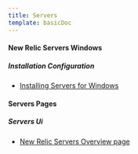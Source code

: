 ```yaml
---
title: Servers
template: basicDoc
---
```




#### New Relic Servers Windows



##### Installation Configuration

* [Installing Servers for Windows](/docs/servers/new-relic-servers-windows/installation-configuration/installing-servers-windows)

#### Servers Pages



##### Servers Ui

* [New Relic Servers Overview page](/docs/servers/servers-pages/servers-ui/new-relic-servers-overview-page)